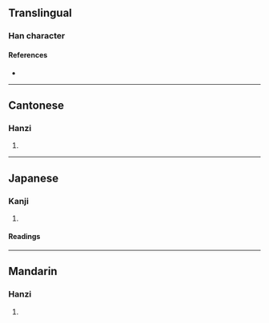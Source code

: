 {{character info/new}}
==Translingual==

===Han character===
{{Han char|rn=75|rad=木|as=11|sn=15|four=|canj=DWJC|ids=⿰木貫}}

====References====
* {{Han ref|kx=0549.170|dkj=15416|hdz=21286.020|uh=6A0C|ud=27148}}

----

==Cantonese==

===Hanzi===
{{yue-hanzi|jyut=[[gun3]], [[gwun3]]|y=gun3, gwun3}}

# {{rfdef|yue|sort=木11}}

----

==Japanese==

===Kanji===
{{ja-kanji|grade=|rs=木11}}

# {{rfdef|ja|sort=木11}}

====Readings====
{{ja-readings
|goon=かん
|kanon=かん
|kun=ぬき}}

----

==Mandarin==

===Hanzi===
{{cmn-hanzi|pin=[[guàn]] ([[guan4]])|wg=kuan<sup>4</sup>}}

# {{rfdef|cmn|sort=木11}}